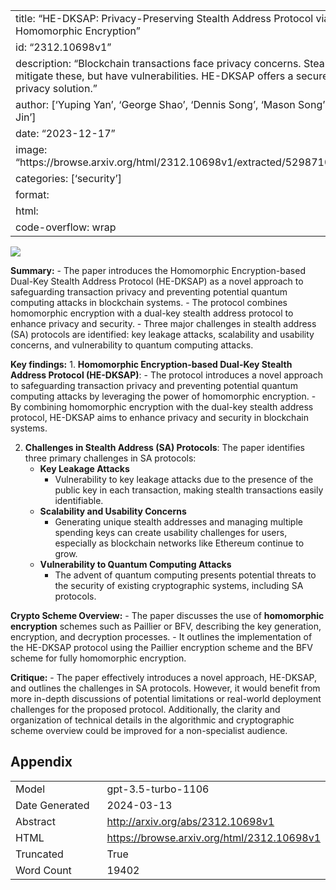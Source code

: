 
---
title: "HE-DKSAP: Privacy-Preserving Stealth Address Protocol via Additively Homomorphic Encryption"
id: "2312.10698v1"
description: "Blockchain transactions face privacy concerns. Stealth addresses mitigate these, but have vulnerabilities. HE-DKSAP offers a secure, scalable privacy solution."
author: ['Yuping Yan', 'George Shao', 'Dennis Song', 'Mason Song', 'Yaochu Jin']
date: "2023-12-17"
image: "https://browse.arxiv.org/html/2312.10698v1/extracted/5298710/dksap.png"
categories: ['security']
format:
  html:
    code-overflow: wrap
---

![](https://browse.arxiv.org/html/2312.10698v1/extracted/5298710/dksap.png)

**Summary:**
- The paper introduces the Homomorphic Encryption-based Dual-Key Stealth Address Protocol (HE-DKSAP) as a novel approach to safeguarding transaction privacy and preventing potential quantum computing attacks in blockchain systems.
- The protocol combines homomorphic encryption with a dual-key stealth address protocol to enhance privacy and security.
- Three major challenges in stealth address (SA) protocols are identified: key leakage attacks, scalability and usability concerns, and vulnerability to quantum computing attacks.

**Key findings:**
1. **Homomorphic Encryption-based Dual-Key Stealth Address Protocol (HE-DKSAP)**:
    - The protocol introduces a novel approach to safeguarding transaction privacy and preventing potential quantum computing attacks by leveraging the power of homomorphic encryption.
    - By combining homomorphic encryption with the dual-key stealth address protocol, HE-DKSAP aims to enhance privacy and security in blockchain systems.

2. **Challenges in Stealth Address (SA) Protocols**:
    The paper identifies three primary challenges in SA protocols:
    - **Key Leakage Attacks**
      - Vulnerability to key leakage attacks due to the presence of the public key in each transaction, making stealth transactions easily identifiable.
    - **Scalability and Usability Concerns**
      - Generating unique stealth addresses and managing multiple spending keys can create usability challenges for users, especially as blockchain networks like Ethereum continue to grow.
    - **Vulnerability to Quantum Computing Attacks**
      - The advent of quantum computing presents potential threats to the security of existing cryptographic systems, including SA protocols.

**Crypto Scheme Overview:**
- The paper discusses the use of **homomorphic encryption** schemes such as Paillier or BFV, describing the key generation, encryption, and decryption processes.
- It outlines the implementation of the HE-DKSAP protocol using the Paillier encryption scheme and the BFV scheme for fully homomorphic encryption.

**Critique:**
- The paper effectively introduces a novel approach, HE-DKSAP, and outlines the challenges in SA protocols. However, it would benefit from more in-depth discussions of potential limitations or real-world deployment challenges for the proposed protocol. Additionally, the clarity and organization of technical details in the algorithmic and cryptographic scheme overview could be improved for a non-specialist audience.

## Appendix

|          |          |
|----------|----------|
| Model     | gpt-3.5-turbo-1106       |
| Date Generated     | 2024-03-13       |
| Abstract | [http://arxiv.org/abs/2312.10698v1](http://arxiv.org/abs/2312.10698v1)        |
| HTML     | [https://browse.arxiv.org/html/2312.10698v1](https://browse.arxiv.org/html/2312.10698v1)       |
| Truncated       | True       |
| Word Count       | 19402       |
